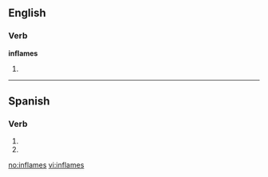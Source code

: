 ==English==

===Verb===
'''inflames'''

# {{third-person singular of|[[inflame]]}}

----

==Spanish==

===Verb===
{{es-verb-form|inflamar}}

# {{es-verb form of|ending=ar|mood=imperative|sense=negative|pers=2|formal=no|number=singular|[[inflamar]]}}
# {{es-verb form of|ending=ar|mood=subjunctive|tense=present|pers=2|formal=no|number=singular|[[inflamar]]}}

[[no:inflames]]
[[vi:inflames]]